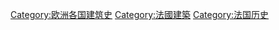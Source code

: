 [[Category:欧洲各国建筑史|Category:欧洲各国建筑史]]
[[Category:法國建築|Category:法國建築]]
[[Category:法国历史|Category:法国历史]]